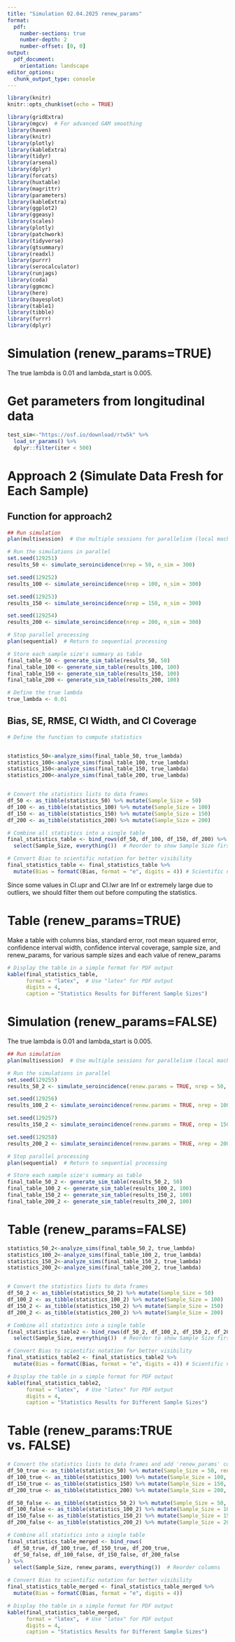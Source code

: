 ```yaml
---
title: "Simulation 02.04.2025 renew_params"
format: 
  pdf:
    number-sections: true
    number-depth: 2
    number-offset: [0, 0]
output:
  pdf_document:
    orientation: landscape
editor_options: 
  chunk_output_type: console
---
```


```r
library(knitr)
knitr::opts_chunk$set(echo = TRUE)
```

```r
library(gridExtra)
library(mgcv)  # For advanced GAM smoothing
library(haven)
library(knitr)
library(plotly)
library(kableExtra)
library(tidyr)
library(arsenal)
library(dplyr)
library(forcats)
library(huxtable)
library(magrittr)
library(parameters)
library(kableExtra)
library(ggplot2)
library(ggeasy)
library(scales)
library(plotly)
library(patchwork)
library(tidyverse)
library(gtsummary)
library(readxl)
library(purrr)
library(serocalculator)
library(runjags)
library(coda)
library(ggmcmc)
library(here)
library(bayesplot)
library(table1)
library(tibble)
library(furrr)
library(dplyr)
```

# Simulation (renew_params=TRUE)

The true lambda is 0.01 and lambda_start is 0.005.

# Get parameters from longitudinal data

```r
test_sim<-"https://osf.io/download/rtw5k" %>%
  load_sr_params() %>%
  dplyr::filter(iter < 500) 

```

# Approach 2 (Simulate Data Fresh for Each Sample)

## Function for approach2

```r
## Run simulation
plan(multisession)  # Use multiple sessions for parallelism (local machine)

# Run the simulations in parallel
set.seed(129251)
results_50 <- simulate_seroincidence(nrep = 50, n_sim = 300)

set.seed(129252)
results_100 <- simulate_seroincidence(nrep = 100, n_sim = 300)

set.seed(129253)
results_150 <- simulate_seroincidence(nrep = 150, n_sim = 300)

set.seed(129254)
results_200 <- simulate_seroincidence(nrep = 200, n_sim = 300)

# Stop parallel processing
plan(sequential)  # Return to sequential processing

```

```r
# Store each sample size's summary as table
final_table_50 <- generate_sim_table(results_50, 50)
final_table_100 <- generate_sim_table(results_100, 100)
final_table_150 <- generate_sim_table(results_150, 100)
final_table_200 <- generate_sim_table(results_200, 100)

# Define the true lambda
true_lambda <- 0.01

```

## Bias, SE, RMSE, CI Width, and CI Coverage

```r
# Define the function to compute statistics


statistics_50<-analyze_sims(final_table_50, true_lambda)
statistics_100<-analyze_sims(final_table_100, true_lambda)
statistics_150<-analyze_sims(final_table_150, true_lambda)
statistics_200<-analyze_sims(final_table_200, true_lambda)


# Convert the statistics lists to data frames
df_50 <- as_tibble(statistics_50) %>% mutate(Sample_Size = 50)
df_100 <- as_tibble(statistics_100) %>% mutate(Sample_Size = 100)
df_150 <- as_tibble(statistics_150) %>% mutate(Sample_Size = 150)
df_200 <- as_tibble(statistics_200) %>% mutate(Sample_Size = 200)

# Combine all statistics into a single table
final_statistics_table <- bind_rows(df_50, df_100, df_150, df_200) %>%
  select(Sample_Size, everything())  # Reorder to show Sample Size first

# Convert Bias to scientific notation for better visibility
final_statistics_table <- final_statistics_table %>%
  mutate(Bias = formatC(Bias, format = "e", digits = 4)) # Scientific notation

```

Since some values in CI.upr and CI.lwr are Inf or extremely large due to outliers, we should filter them out before computing the statistics.

# Table (renew_params=TRUE)

Make a table with columns bias, standard error, root mean squared error, confidence interval width, confidence interval coverage, sample size, and renew_params, for various sample sizes and each value of renew_params

```r
# Display the table in a simple format for PDF output
kable(final_statistics_table, 
      format = "latex",  # Use "latex" for PDF output
      digits = 4, 
      caption = "Statistics Results for Different Sample Sizes")

```

\newpage

# Simulation (renew_params=FALSE)

The true lambda is 0.01 and lambda_start is 0.005.

```r
## Run simulation
plan(multisession)  # Use multiple sessions for parallelism (local machine)

# Run the simulations in parallel
set.seed(129255)
results_50_2 <- simulate_seroincidence(renew.params = TRUE, nrep = 50, n_sim = 300)

set.seed(129256)
results_100_2 <- simulate_seroincidence(renew.params = TRUE, nrep = 100, n_sim = 300)

set.seed(129257)
results_150_2 <- simulate_seroincidence(renew.params = TRUE, nrep = 150, n_sim = 300)

set.seed(129258)
results_200_2 <- simulate_seroincidence(renew.params = TRUE, nrep = 200, n_sim = 300)

# Stop parallel processing
plan(sequential)  # Return to sequential processing

```

```r
# Store each sample size's summary as table
final_table_50_2 <- generate_sim_table(results_50_2, 50)
final_table_100_2 <- generate_sim_table(results_100_2, 100)
final_table_150_2 <- generate_sim_table(results_150_2, 100)
final_table_200_2 <- generate_sim_table(results_200_2, 100)

```

# Table (renew_params=FALSE)

```r
statistics_50_2<-analyze_sims(final_table_50_2, true_lambda)
statistics_100_2<-analyze_sims(final_table_100_2, true_lambda)
statistics_150_2<-analyze_sims(final_table_150_2, true_lambda)
statistics_200_2<-analyze_sims(final_table_200_2, true_lambda)


# Convert the statistics lists to data frames
df_50_2 <- as_tibble(statistics_50_2) %>% mutate(Sample_Size = 50)
df_100_2 <- as_tibble(statistics_100_2) %>% mutate(Sample_Size = 100)
df_150_2 <- as_tibble(statistics_150_2) %>% mutate(Sample_Size = 150)
df_200_2 <- as_tibble(statistics_200_2) %>% mutate(Sample_Size = 200)

# Combine all statistics into a single table
final_statistics_table2 <- bind_rows(df_50_2, df_100_2, df_150_2, df_200_2) %>%
  select(Sample_Size, everything())  # Reorder to show Sample Size first

# Convert Bias to scientific notation for better visibility
final_statistics_table2 <- final_statistics_table2 %>%
  mutate(Bias = formatC(Bias, format = "e", digits = 4)) # Scientific notation

# Display the table in a simple format for PDF output
kable(final_statistics_table2, 
      format = "latex",  # Use "latex" for PDF output
      digits = 4, 
      caption = "Statistics Results for Different Sample Sizes")

```

\newpage

# Table (renew_params:TRUE vs. FALSE)

```r
# Convert the statistics lists to data frames and add 'renew_params' column
df_50_true <- as_tibble(statistics_50) %>% mutate(Sample_Size = 50, renew_params = "TRUE")
df_100_true <- as_tibble(statistics_100) %>% mutate(Sample_Size = 100, renew_params = "TRUE")
df_150_true <- as_tibble(statistics_150) %>% mutate(Sample_Size = 150, renew_params = "TRUE")
df_200_true <- as_tibble(statistics_200) %>% mutate(Sample_Size = 200, renew_params = "TRUE")

df_50_false <- as_tibble(statistics_50_2) %>% mutate(Sample_Size = 50, renew_params = "FALSE")
df_100_false <- as_tibble(statistics_100_2) %>% mutate(Sample_Size = 100, renew_params = "FALSE")
df_150_false <- as_tibble(statistics_150_2) %>% mutate(Sample_Size = 150, renew_params = "FALSE")
df_200_false <- as_tibble(statistics_200_2) %>% mutate(Sample_Size = 200, renew_params = "FALSE")

# Combine all statistics into a single table
final_statistics_table_merged <- bind_rows(
  df_50_true, df_100_true, df_150_true, df_200_true,
  df_50_false, df_100_false, df_150_false, df_200_false
) %>%
  select(Sample_Size, renew_params, everything())  # Reorder columns

# Convert Bias to scientific notation for better visibility
final_statistics_table_merged <- final_statistics_table_merged %>%
  mutate(Bias = formatC(Bias, format = "e", digits = 4))

# Display the table in a simple format for PDF output
kable(final_statistics_table_merged, 
      format = "latex",  # Use "latex" for PDF output
      digits = 4, 
      caption = "Statistics Results for Different Sample Sizes")


```
